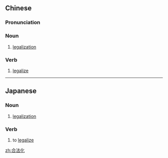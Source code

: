 ==Chinese==
{{zh-forms|type=21}}

===Pronunciation===
{{zh-pron
|m=héfǎhuà
|c=hap6 faat3 faa3
|mn=ha̍p-hoat-hòa
|cat=n,v
}}

===Noun===
{{zh-noun}}

# [[legalization]]

===Verb===
{{zh-verb}}

# [[legalize]]

----

==Japanese==
{{ja-kanjitab|ごう|ほう|か|yomi=on}}

===Noun===
{{ja-noun|ごうほうか}}

# [[legalization]]

===Verb===
{{ja-verb-suru|ごうほうか}}

# to [[legalize]]

[[zh:合法化]]